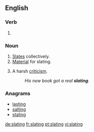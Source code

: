 ==English==

===Verb===
{{head|en}}

# {{present participle of|slate}}

===Noun===
{{en-noun}}

# [[slate|Slates]] collectively.
# [[material|Material]] for slating.
# {{context|informal|lang=en}} A harsh [[criticism]].
#: ''His new book got a real '''slating'''.''

===Anagrams===
* [[lasting#English|lasting]]
* [[salting#English|salting]]
* [[staling#English|staling]]

[[de:slating]]
[[fr:slating]]
[[pt:slating]]
[[vi:slating]]